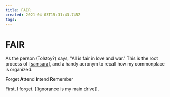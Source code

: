```yaml
---
title: FAIR
created: 2021-04-03T15:31:43.745Z
tags:
---
```


# FAIR

As the person (Tolstoy?) says, "All is fair in love and war."
This is the root process of [[samsara]], and a handy acronym to recall how my commonplace is organized.

**F**orget **A**ttend **I**ntend **R**emember

First, I forget. [[ignorance is my main drive]].

[//begin]: # "Autogenerated link references for markdown compatibility"
[samsara]: attend/samsara "Samsara"
[//end]: # "Autogenerated link references"